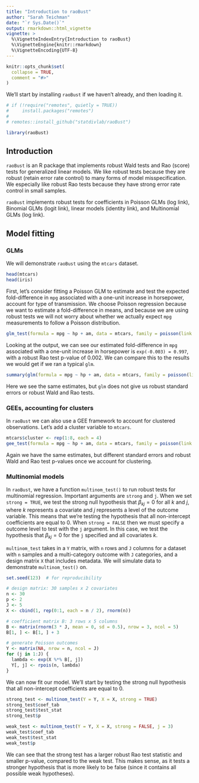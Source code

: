 ```yaml
---
title: "Introduction to raoBust"
author: "Sarah Teichman"
date: "`r Sys.Date()`"
output: rmarkdown::html_vignette
vignette: >
  %\VignetteIndexEntry{Introduction to raoBust}
  %\VignetteEngine{knitr::rmarkdown}
  %\VignetteEncoding{UTF-8}
---
```


```r
knitr::opts_chunk$set(
  collapse = TRUE,
  comment = "#>"
)
```

We'll start by installing `raoBust` if we haven't already, and then loading it. 

```r
# if (!require("remotes", quietly = TRUE))
#     install.packages("remotes")
# 
# remotes::install_github("statdivlab/raoBust")

library(raoBust)
```

## Introduction

`raoBust` is an R package that implements robust Wald tests and Rao (score) tests for generalized linear models. We like robust tests because they are robust (retain error rate control) to many forms of model misspecification. We especially like robust Rao tests because they have strong error rate control in small samples. 

`raoBust` implements robust tests for coefficients in Poisson GLMs (log link), Binomial GLMs (logit link), linear models (identity link), and Multinomial GLMs (log link).

## Model fitting

### GLMs

We will demonstrate `raoBust` using the `mtcars` dataset.

```r
head(mtcars)
head(iris)
```

First, let's consider fitting a Poisson GLM to estimate and test the expected fold-difference in `mpg` associated with a one-unit increase in horsepower, account for type of transmission. We choose Poisson regression because we want to estimate a fold-difference in means, and because we are using robust tests we will not worry about whether we actually expect `mpg` measurements to follow a Poisson distribution.

```r
glm_test(formula = mpg ~ hp + am, data = mtcars, family = poisson(link = "log"))
```

Looking at the output, we can see our estimated fold-difference in `mpg` associated with a one-unit increase in horsepower is `exp(-0.003) = 0.997`, with a robust Rao test p-value of $0.002$. We can compare this to the results we would get if we ran a typical `glm`.

```r
summary(glm(formula = mpg ~ hp + am, data = mtcars, family = poisson(link = "log")))
```

Here we see the same estimates, but `glm` does not give us robust standard errors or robust Wald and Rao tests. 

### GEEs, accounting for clusters

In `raoBust` we can also use a GEE framework to account for clustered observations. Let's add a cluster variable to `mtcars`.

```r
mtcars$cluster <- rep(1:8, each = 4)
gee_test(formula = mpg ~ hp + am, data = mtcars, family = poisson(link = "log"), id = cluster)
```

Again we have the same estimates, but different standard errors and robust Wald and Rao test p-values once we account for clustering.

### Multinomial models 

In `raoBust`, we have a function `multinom_test()` to run robust tests for multinomial regression. Important arguments are `strong` and `j`. When we set `strong = TRUE`, we test the strong null hypothesis that $\beta_{kj} = 0$ for all $k$ and $j$, where $k$ represents a covariate and $j$ represents a level of the outcome variable. This means that we're testing the hypothesis that all non-intercept coefficients are equal to $0$. When `strong = FALSE` then we must specify a outcome level to test with the `j` argument. In this case, we test the hypothesis that $\beta_{kj} = 0$ for the `j` specified and all covariates $k$. 

`multinom_test` takes in a `Y` matrix, with `n` rows and `J` columns for a dataset with `n` samples and a multi-category outcome with `J` categories, and a design matrix `X` that includes metadata. We will simulate data to demonstrate `multinom_test()` on. 

```r
set.seed(123)  # for reproducibility

# design matrix: 30 samples x 2 covariates
n <- 30
p <- 2
J <- 5
X <- cbind(1, rep(0:1, each = n / 2), rnorm(n))

# coefficient matrix B: 3 rows x 5 columns
B <- matrix(rnorm(3 * J, mean = 0, sd = 0.5), nrow = 3, ncol = 5)
B[1, ] <- B[1, ] + 3

# generate Poisson outcomes
Y <- matrix(NA, nrow = n, ncol = J)
for (j in 1:J) {
  lambda <- exp(X %*% B[, j])
  Y[, j] <- rpois(n, lambda)
}
```

We can now fit our model. We'll start by testing the strong null hypothesis that all non-intercept coefficients are equal to $0$. 

```r
strong_test <- multinom_test(Y = Y, X = X, strong = TRUE)
strong_test$coef_tab
strong_test$test_stat
strong_test$p

weak_test <- multinom_test(Y = Y, X = X, strong = FALSE, j = 3)
weak_test$coef_tab
weak_test$test_stat
weak_test$p
```

We can see that the strong test has a larger robust Rao test statistic and smaller p-value, compared to the weak test. This makes sense, as it tests a stronger hypothesis that is more likely to be false (since it contains all possible weak hypotheses). 


